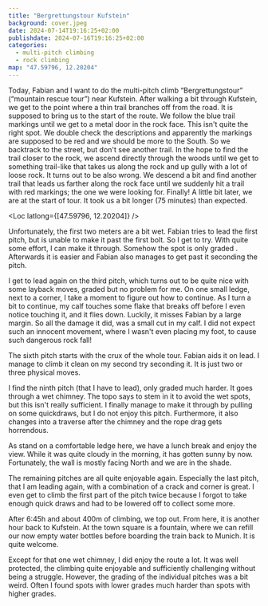 ```yaml
---
title: "Bergrettungstour Kufstein"
background: cover.jpeg
date: 2024-07-14T19:16:25+02:00
publishdate: 2024-07-16T19:16:25+02:00
categories:
  - multi-pitch climbing
  - rock climbing
map: "47.59796, 12.20204"
---
```


Today, Fabian and I want to do the multi-pitch climb “Bergrettungstour”
(“mountain rescue tour”) near Kufstein. After walking a bit through Kufstein, we
get to the point where a thin trail branches off from the road. It is supposed
to bring us to the start of the route. We follow the blue trail markings until
we get to a metal door in the rock face. This isn't quite the right spot. We
double check the descriptions and apparently the markings are supposed to be red
and we should be more to the South. So we backtrack to the street, but don't see
another trail. In the hope to find the trail closer to the rock, we ascend
directly through the woods until we get to something trail-like that takes us
along the rock and up gully with a lot of loose rock. It turns out to be also
wrong. We descend a bit and find another trail that leads us farther along the
rock face until we suddenly hit a trail with red markings; the one we were
looking for. Finally! A little bit later, we are at the start of tour. It
took us a bit longer (75 minutes) than expected.

<Loc latlong={[47.59796, 12.20204]} />

Unfortunately, the first two meters are a bit wet. Fabian tries to lead the
first pitch, but is unable to make it past the first bolt. So I get to try. With
quite some effort, I can make it through. Somehow the spot is only graded <Grade
system="UIAA" value="6-" />. Afterwards it is easier and Fabian also manages to
get past it seconding the pitch.

I get to lead again on the third pitch, which turns out to be quite nice with
some layback moves, graded <Grade system="UIAA" value="6" /> but no problem for
me. On one small ledge, next to a corner, I take a moment to figure out how to
continue. As I turn a bit to continue, my calf touches some flake that breaks
off before I even notice touching it, and it flies down. Luckily, it misses
Fabian by a large margin. So all the damage it did, was a small cut in my calf.
I did not expect such an innocent movement, where I wasn't even placing my foot,
to cause such dangerous rock fall!

The sixth pitch starts with the <Grade system="UIAA" value="6+/7-" /> crux of
the whole tour. Fabian aids it on lead. I manage to climb it clean on my second
try seconding it. It is just two or three physical moves.

I find the ninth pitch (that I have to lead), only graded <Grade system="UIAA"
value="6-" /> much harder. It goes through a wet chimney. The topo says to stem
in it to avoid the wet spots, but this isn't really sufficient. I finally manage
to make it through by pulling on some quickdraws, but I do not enjoy this
pitch. Furthermore, it also changes into a traverse after the chimney and the
rope drag gets horrendous.

As stand on a comfortable ledge here, we have a lunch break and enjoy the view.
While it was quite cloudy in the morning, it has gotten sunny by now.
Fortunately, the wall is mostly facing North and we are in the shade.

<Pano src="1.jpeg" alt="View of the Inn valley around Kufstein." />

The remaining pitches are all quite enjoyable again. Especially the last pitch,
that I am leading again, with a combination of a crack and corner is great.
I even get to climb the first part of the pitch twice because I forgot to take
enough quick draws and had to be lowered off to collect some more.

<Rimg src="1.jpeg" alt="Bergrettungstour Kufstein" />

After 6:45h and about 400m of climbing, we top out. From here, it is another
hour back to Kufstein. At the town square is a fountain, where we
can refill our now empty water bottles before boarding the train back to Munich.
It is quite welcome.

Except for that one wet chimney, I did enjoy the route a lot. It was well
protected, the climbing quite enjoyable and sufficiently challenging without
being a struggle. However, the grading of the individual pitches was a bit
weird. Often I found spots with lower grades much harder than spots with higher
grades.
